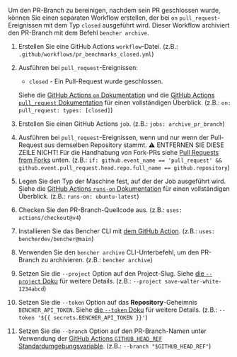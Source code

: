 
Um den PR-Branch zu bereinigen, nachdem sein PR geschlossen wurde,
können Sie einen separaten Workflow erstellen, der bei `on` `pull_request`-Ereignissen mit dem Typ `closed` ausgeführt wird.
Dieser Workflow archiviert den PR-Branch mit dem Befehl `bencher archive`.

<PullRequestsClosedCode />

1. Erstellen Sie eine GitHub Actions `workflow`-Datei.
   (z.B.: `.github/workflows/pr_benchmarks_closed.yml`)
2. Ausführen bei `pull_request`-Ereignissen:
   - `closed` - Ein Pull-Request wurde geschlossen.

   Siehe die [GitHub Actions `on` Dokumentation][github actions on]
   und die [GitHub Actions `pull_request` Dokumentation][github action pull_request] für einen vollständigen Überblick.
   (z.B.: `on: pull_request: types: [closed]`)
3. Erstellen Sie einen GitHub Actions `job`.
   (z.B.: `jobs: archive_pr_branch`)
4. Ausführen bei `pull_request`-Ereignissen, wenn und nur wenn der Pull-Request aus demselben Repository stammt.
   ⚠️ ENTFERNEN SIE DIESE ZEILE NICHT!
   Für die Handhabung von Fork-PRs siehe [Pull Requests from Forks][pull requests from forks] unten.
   (z.B.: `if: github.event_name == 'pull_request' && github.event.pull_request.head.repo.full_name == github.repository`)
5. Legen Sie den Typ der Maschine fest, auf der der Job ausgeführt wird.
   Siehe die [GitHub Actions `runs-on` Dokumentation][github actions runs-on]
   für einen vollständigen Überblick.
   (z.B.: `runs-on: ubuntu-latest`)
6. Checken Sie den PR-Branch-Quellcode aus.
   (z.B.: `uses: actions/checkout@v4`)
7. Installieren Sie das Bencher CLI mit [dem GitHub Action][bencher cli github action].
   (z.B.: `uses: bencherdev/bencher@main`)
8. Verwenden Sie den `bencher archive` CLI-Unterbefehl, um den PR-Branch zu archivieren.
   (z.B.: `bencher archive`)
9. Setzen Sie die `--project` Option auf den Project-Slug.
    Siehe [die `--project` Doku][project option] für weitere Details.
    (z.B.: `--project save-walter-white-1234abcd`)
10. Setzen Sie die `--token` Option auf das **Repository**-Geheimnis `BENCHER_API_TOKEN`.
    Siehe [die `--token` Doku][token option] für weitere Details.
    (z.B.: `--token '${{ secrets.BENCHER_API_TOKEN }}'`)
11. Setzen Sie die `--branch` Option auf den PR-Branch-Namen
    unter Verwendung der [GitHub Actions `GITHUB_HEAD_REF` Standardumgebungsvariable][github default environment variables].
    (z.B.: `--branch "$GITHUB_HEAD_REF"`)


[github actions on]: https://docs.github.com/de/actions/using-workflows/workflow-syntax-for-github-actions#on
[github action pull_request]: https://docs.github.com/de/webhooks/webhook-events-and-payloads#pull_request
[github actions runs-on]: https://docs.github.com/de/actions/using-workflows/workflow-syntax-for-github-actions#jobsjob_idruns-on
[bencher cli github action]: https://github.com/marketplace/actions/bencher-cli
[github default environment variables]: https://docs.github.com/de/actions/writing-workflows/choosing-what-your-workflow-does/store-information-in-variables

[project option]: /de/docs/explanation/bencher-run/#--project-project
[token option]: /de/docs/explanation/bencher-run/#--token-token

[pull requests from forks]: #pull-requests-from-forks

